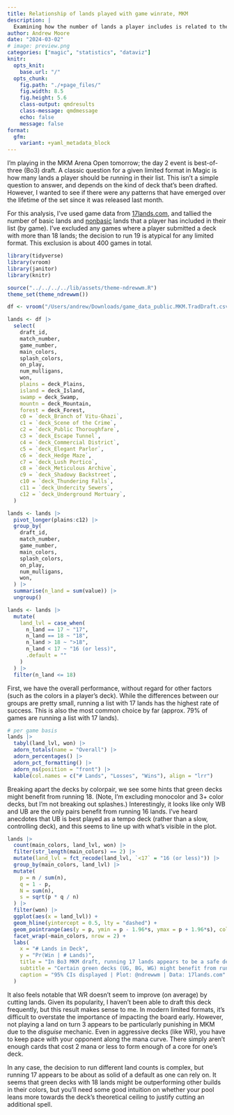 ```yaml
---
title: Relationship of lands played with game winrate, MKM
description: |
  Examining how the number of lands a player includes is related to their success in traditional (best-of-three) draft games in MKM.
author: Andrew Moore
date: "2024-03-02"
# image: preview.png
categories: ["magic", "statistics", "dataviz"]
knitr:
  opts_knit: 
    base.url: "/"
  opts_chunk:
    fig.path: "./+page_files/"
    fig.width: 8.5
    fig.height: 5.6
    class-output: qmdresults
    class-message: qmdmessage
    echo: false
    message: false
format:
  gfm:
    variant: +yaml_metadata_block
---
```


<script>
  import BlogHead from "$lib/components/BlogHead.svelte";
</script>

<BlogHead title={title} date={date} />

I'm playing in the MKM Arena Open tomorrow; the day 2 event is best-of-three (Bo3) draft. A classic question for a given limited format in Magic is how many lands a player should be running in their list. This isn't a simple question to answer, and depends on the kind of deck that's been drafted. However, I wanted to see if there were any patterns that have emerged over the lifetime of the set since it was released last month.

For this analysis, I've used game data from [17lands.com](https://17lands.com/), and tallied the number of basic lands and [nonbasic](https://scryfall.com/search?q=set:mkm+type:land+-type:basic) lands that a player has included in their list (by game). I've excluded any games where a player submitted a deck with more than 18 lands; the decision to run 19 is atypical for any limited format. This exclusion is about 400 games in total.

```r
library(tidyverse)
library(vroom)
library(janitor)
library(knitr)

source("../../../../lib/assets/theme-ndrewwm.R")
theme_set(theme_ndrewwm())

df <- vroom("/Users/andrew/Downloads/game_data_public.MKM.TradDraft.csv.gz")

lands <- df |>
  select(
    draft_id,
    match_number,
    game_number,
    main_colors,
    splash_colors,
    on_play,
    num_mulligans,
    won,
    plains = deck_Plains,
    island = deck_Island,
    swamp = deck_Swamp,
    mountn = deck_Mountain,
    forest = deck_Forest,
    c0 = `deck_Branch of Vitu-Ghazi`,
    c1 = `deck_Scene of the Crime`,
    c2 = `deck_Public Thoroughfare`,
    c3 = `deck_Escape Tunnel`,
    c4 = `deck_Commercial District`,
    c5 = `deck_Elegant Parlor`,
    c6 = `deck_Hedge Maze`,
    c7 = `deck_Lush Portico`,
    c8 = `deck_Meticulous Archive`,
    c9 = `deck_Shadowy Backstreet`,
    c10 = `deck_Thundering Falls`,
    c11 = `deck_Undercity Sewers`,
    c12 = `deck_Underground Mortuary`,
  )
```

```r
lands <- lands |>
  pivot_longer(plains:c12) |>
  group_by(
    draft_id,
    match_number,
    game_number,
    main_colors,
    splash_colors,
    on_play,
    num_mulligans,
    won,
  ) |>
  summarise(n_land = sum(value)) |>
  ungroup()

lands <- lands |>
  mutate(
    land_lvl = case_when(
      n_land == 17 ~ "17",
      n_land == 18 ~ "18",
      n_land > 18 ~ ">18",
      n_land < 17 ~ "16 (or less)",
      .default = ""
    )
  ) |>
  filter(n_land <= 18)
```

First, we have the overall performance, without regard for other factors (such as the colors in a player's deck). While the differences between our groups are pretty small, running a list with 17 lands has the highest rate of success. This is also the most common choice by far (approx. 79% of games are running a list with 17 lands).

```r
# per game basis
lands |>
  tabyl(land_lvl, won) |>
  adorn_totals(name = "Overall") |>
  adorn_percentages() |>
  adorn_pct_formatting() |>
  adorn_ns(position = "front") |>
  kable(col.names = c("# Lands", "Losses", "Wins"), align = "lrr")
```

Breaking apart the decks by colorpair, we see some hints that green decks might benefit from running 18. (Note, I'm excluding monocolor and 3+ color decks, but I'm not breaking out splashes.) Interestingly, it looks like only WB and UB are the only pairs benefit from running 16 lands. I've heard anecdotes that UB is best played as a tempo deck (rather than a slow, controlling deck), and this seems to line up with what's visible in the plot.

```r
lands |>
  count(main_colors, land_lvl, won) |>
  filter(str_length(main_colors) == 2) |>
  mutate(land_lvl = fct_recode(land_lvl, `<17` = "16 (or less)")) |>
  group_by(main_colors, land_lvl) |>
  mutate(
    p = n / sum(n),
    q = 1 - p,
    N = sum(n),
    s = sqrt(p * q / n)
  ) |>
  filter(won) |>
  ggplot(aes(x = land_lvl)) +
  geom_hline(yintercept = 0.5, lty = "dashed") +
  geom_pointrange(aes(y = p, ymin = p - 1.96*s, ymax = p + 1.96*s), color = "#E1EFE6") +
  facet_wrap(~main_colors, nrow = 2) +
  labs(
    x = "# Lands in Deck",
    y = "Pr(Win | # Lands)",
    title = "In Bo3 MKM draft, running 17 lands appears to be a safe default.",
    subtitle = "Certain green decks (UG, BG, WG) might benefit from running 18.",
    caption = "95% CIs displayed | Plot: @ndrewwm | Data: 17lands.com"
  )
```

It also feels notable that WR doesn't seem to improve (on average) by cutting lands. Given its popularity, I haven't been able to draft this deck frequently, but this result makes sense to me. In modern limited formats, it's difficult to overstate the importance of impacting the board early. However, not playing a land on turn 3 appears to be particularly punishing in MKM due to the *disguise* mechanic. Even in aggressive decks (like WR), you have to keep pace with your opponent along the mana curve. There simply aren't enough cards that cost 2 mana or less to form enough of a core for one's deck.

In any case, the decision to run different land counts is complex, but running 17 appears to be about as solid of a default as one can rely on. It seems that green decks with 18 lands might be outperforming other builds in their colors, but you'll need some good intuition on whether your pool leans more towards the deck's theoretical ceiling to justify cutting an additional spell.
